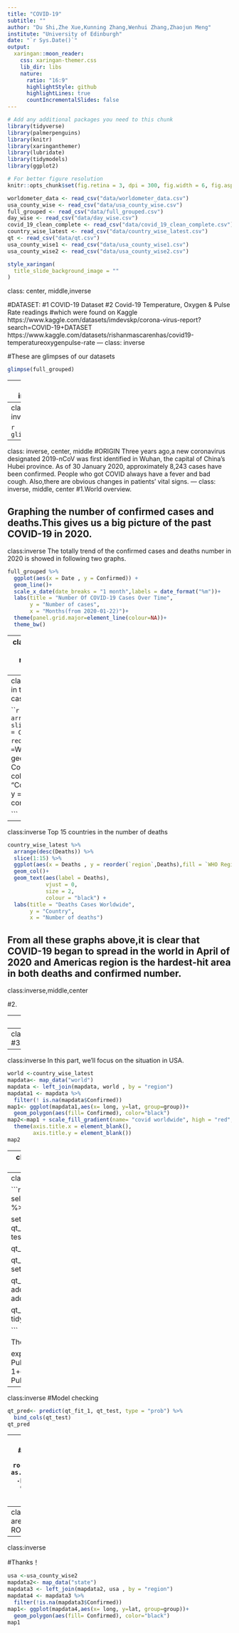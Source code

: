 ```yaml
---
title: "COVID-19"
subtitle: ""
author: "Du Shi,Zhe Xue,Kunning Zhang,Wenhui Zhang,Zhaojun Meng"
institute: "University of Edinburgh"
date: "`r Sys.Date()`"
output:
  xaringan::moon_reader:
    css: xaringan-themer.css
    lib_dir: libs
    nature:
      ratio: "16:9"
      highlightStyle: github
      highlightLines: true
      countIncrementalSlides: false
---
```


```r
# Add any additional packages you need to this chunk
library(tidyverse)
library(palmerpenguins)
library(knitr)
library(xaringanthemer)
library(lubridate)
library(tidymodels)
library(ggplot2)
```

```r
# For better figure resolution
knitr::opts_chunk$set(fig.retina = 3, dpi = 300, fig.width = 6, fig.asp = 0.618, out.width = "80%")
```

```r
worldometer_data <- read_csv("data/worldometer_data.csv")
usa_county_wise <- read_csv("data/usa_county_wise.csv")
full_grouped <- read_csv("data/full_grouped.csv")
day_wise <- read_csv("data/day_wise.csv")
covid_19_clean_complete <- read_csv("data/covid_19_clean_complete.csv")
country_wise_latest <- read_csv("data/country_wise_latest.csv")
qt <- read_csv("data/qt.csv")
usa_county_wise1 <- read_csv("data/usa_county_wise1.csv")
usa_county_wise2 <- read_csv("data/usa_county_wise2.csv")
```

```r
style_xaringan(
  title_slide_background_image = ""
)
```

class: center, middle,inverse

#DATASET:
#1 COVID-19 Dataset
#2 Covid-19 Temperature, Oxygen & Pulse Rate readings
#which were found on Kaggle
https://www.kaggle.com/datasets/imdevskp/corona-virus-report?search=COVID-19+DATASET
https://www.kaggle.com/datasets/rishanmascarenhas/covid19-temperatureoxygenpulse-rate
---
class: inverse

#These are glimpses of our datasets

```r
glimpse(full_grouped)
```
---
class: inverse

```r
glimpse(country_wise_latest)
```
---
class: inverse

```r
glimpse(qt)
```
---

class: inverse, center, middle
#ORIGIN
Three years ago,a new coronavirus designated 2019-nCoV was first identified in Wuhan, the capital of China's Hubei province.
As of 30 January 2020, approximately 8,243 cases have been confirmed.
People who got COVID always have a fever and bad cough.
Also,there are obvious changes in patients' vital signs.
---
class: inverse, middle, center
#1.World overview.

Graphing the number of confirmed cases and deaths.This gives us a big picture of the past COVID-19 in 2020.
---
class:inverse
The totally trend of the confirmed cases and deaths number in 2020 is showed in following two graphs.

```r
full_grouped %>%
  ggplot(aes(x = Date , y = Confirmed)) +
  geom_line()+
  scale_x_date(date_breaks = "1 month",labels = date_format("%m"))+
  labs(title = "Number Of COVID-19 Cases Over Time",
       y = "Number of cases",
       x = "Months(from 2020-01-22)")+
  theme(panel.grid.major=element_line(colour=NA))+
  theme_bw()
```


---
class:inverse
The totally trend of the confirmed cases number in 2020 is showed below.

```r
full_grouped %>%
  ggplot(aes(x = Date , y = Deaths)) +
  geom_line()+
  scale_x_date(date_breaks = "1 month",labels = date_format("%m"))+
  labs(title = "Number Of COVID-19 Deaths Over Time",
       y = "Number of deaths",
       x = "Months(from 2020-01-22)")+
  theme(panel.grid.major=element_line(colour=NA))+
  theme_bw()
```

---
class:inverse
Top 15 countries in the number of confirmed cases

```r
country_wise_latest %>%
  arrange(desc(Confirmed)) %>%
  slice(1:15) %>%
  ggplot(aes(x = Confirmed , y = reorder(`region`,Confirmed),fill = `WHO Region`)) +
  geom_col()+
  geom_text(aes(label = Confirmed), 
            vjust = 0,
            size = 2,
            colour = "black") +
  labs(title = "Confirmed Cases Worldwide",
       y = "Country",
       x = "Number of confirmed cases")

```

---
class:inverse
Top 15 countries in the number of deaths
```r
country_wise_latest %>%
  arrange(desc(Deaths)) %>%
  slice(1:15) %>%
  ggplot(aes(x = Deaths , y = reorder(`region`,Deaths),fill = `WHO Region`)) +
  geom_col()+
  geom_text(aes(label = Deaths), 
            vjust = 0,
            size = 2,
            colour = "black") +
  labs(title = "Deaths Cases Worldwide",
       y = "Country",
       x = "Number of deaths")
```

From all these graphs above,it is clear that COVID-19 began to spread in the world in April of 2020 and Americas region is the hardest-hit area in both deaths and confirmed number.
---
class:inverse,middle,center

#2.



---
class:inverse





---
class:inverse,middle,center
#3. The situation in US




---
class:inverse
In this part, we'll focus on the situation in USA. 
```r
world <-country_wise_latest
mapdata<- map_data("world")
mapdata <- left_join(mapdata, world , by = "region")
mapdata1 <- mapdata %>% 
  filter(! is.na(mapdata$Confirmed))
map1<- ggplot(mapdata1,aes(x= long, y=lat, group=group))+
  geom_polygon(aes(fill= Confirmed), color="black")
map2<-map1 + scale_fill_gradient(name= "covid worldwide", high = "red", low = "green",na.value = "grey 60")+
  theme(axis.title.x = element_blank(),
        axis.title.y = element_blank())
map2
```



---
class:inverse,middle,center
#4.Predicting positive results of COVID-19 

---
class:inverse
#Modeling

```r
qt <- qt %>%
  select(Oxygen,PulseRate,Temperature,Result) %>%
  drop_na()

set.seed(1234)
qt_split <- initial_split(qt)
qt_train <- training(qt_split)
qt_test  <- testing(qt_split)

qt_rec_1 <- recipe(Result ~ ., data = qt)

qt_spec_1 <- logistic_reg() %>% 
  set_engine("glm")
  
qt_wflow_1 <- workflow() %>% 
  add_model(qt_spec_1) %>% 
  add_recipe(qt_rec_1)

qt_fit_1 <- qt_wflow_1%>% 
fit(data = qt_train)
tidy(qt_fit_1)

```

The probability of positive = 

exp(32.4 + (-1.15) * Oxygen +  0.0145	* Pulse Rate + 0.729 * Temperature)
_______
1+exp(32.4 + (-1.15) * Oxygen +  0.0145	* Pulse Rate + 0.729 * Temperature)

---
class:inverse
#Model checking

```r
qt_pred<- predict(qt_fit_1, qt_test, type = "prob") %>% 
  bind_cols(qt_test)
qt_pred
```

---
class:inverse
#ROC curves
```r
qt_pred %>%
  roc_curve(truth = as.factor(Result),
            .pred_Positive,
            event_level = "second") %>%
  autoplot()
```

---
class:inverse
#the areas under the ROC curves
```r
qt_pred %>%
  roc_auc(truth = as.factor(Result),
          .pred_Positive,
          event_level = "second")
```

---
class:inverse

#Thanks！
```r
usa <-usa_county_wise2
mapdata2<- map_data("state")
mapdata3 <- left_join(mapdata2, usa , by = "region")
mapdata4 <- mapdata3 %>% 
  filter(!is.na(mapdata3$Confirmed))
map1<- ggplot(mapdata4,aes(x= long, y=lat, group=group))+
  geom_polygon(aes(fill= Confirmed), color="black")
map1

```